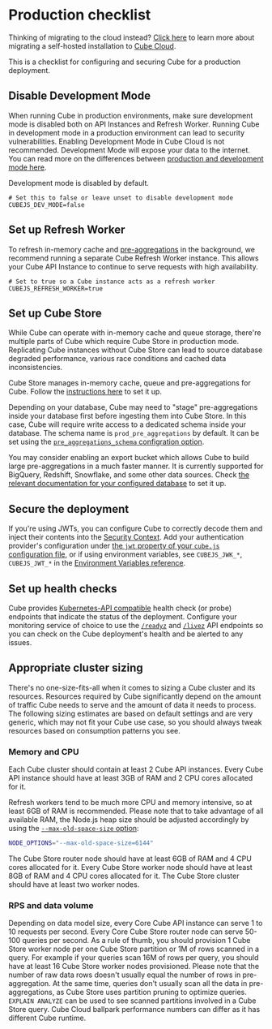 # Production checklist

<InfoBox>

Thinking of migrating to the cloud instead? [Click
here][blog-migrate-to-cube-cloud] to learn more about migrating a self-hosted
installation to [Cube Cloud][link-cube-cloud].

</InfoBox>

This is a checklist for configuring and securing Cube for a production
deployment.

## Disable Development Mode

When running Cube in production environments, make sure development mode is
disabled both on API Instances and Refresh Worker. Running Cube in development
mode in a production environment can lead to security vulnerabilities. Enabling
Development Mode in Cube Cloud is not recommended. Development Mode will expose
your data to the internet. You can read more on the differences between
[production and development mode here][link-cubejs-dev-vs-prod].

<InfoBox>

Development mode is disabled by default.

</InfoBox>

```dotenv
# Set this to false or leave unset to disable development mode
CUBEJS_DEV_MODE=false
```

## Set up Refresh Worker

To refresh in-memory cache and [pre-aggregations][ref-schema-ref-preaggs] in the
background, we recommend running a separate Cube Refresh Worker instance. This
allows your Cube API Instance to continue to serve requests with high
availability.

```dotenv
# Set to true so a Cube instance acts as a refresh worker
CUBEJS_REFRESH_WORKER=true
```

## Set up Cube Store

<WarningBox>

While Cube can operate with in-memory cache and queue storage, there're multiple
parts of Cube which require Cube Store in production mode. Replicating Cube
instances without Cube Store can lead to source database degraded performance,
various race conditions and cached data inconsistencies.

</WarningBox>

Cube Store manages in-memory cache, queue and pre-aggregations for Cube. Follow
the [instructions here][ref-caching-cubestore] to set it up.

Depending on your database, Cube may need to "stage" pre-aggregations inside
your database first before ingesting them into Cube Store. In this case, Cube
will require write access to a dedicated schema inside your database.
The schema name is `prod_pre_aggregations` by default. It can be set using the
[`pre_aggregations_schema` configration option][ref-conf-preaggs-schema].

<InfoBox>

You may consider enabling an export bucket which allows Cube to build large
pre-aggregations in a much faster manner. It is currently supported for
BigQuery, Redshift, Snowflake, and some other data sources. Check [the relevant
documentation for your configured database][ref-config-connect-db] to set it up.

</InfoBox>

## Secure the deployment

If you're using JWTs, you can configure Cube to correctly decode them and inject
their contents into the [Security Context][ref-sec-ctx]. Add your authentication
provider's configuration under [the `jwt` property of your `cube.js`
configuration file][ref-config-jwt], or if using environment variables, see
`CUBEJS_JWK_*`, `CUBEJS_JWT_*` in the [Environment Variables
reference][ref-env-vars].

## Set up health checks

Cube provides [Kubernetes-API compatible][link-k8s-healthcheck-api] health check
(or probe) endpoints that indicate the status of the deployment. Configure your
monitoring service of choice to use the [`/readyz`][ref-api-readyz] and
[`/livez`][ref-api-livez] API endpoints so you can check on the Cube
deployment's health and be alerted to any issues.

## Appropriate cluster sizing

There's no one-size-fits-all when it comes to sizing a Cube cluster and its
resources. Resources required by Cube significantly depend on the amount of
traffic Cube needs to serve and the amount of data it needs to process. The
following sizing estimates are based on default settings and are very generic,
which may not fit your Cube use case, so you should always tweak resources based
on consumption patterns you see.

### Memory and CPU

Each Cube cluster should contain at least 2 Cube API instances. Every Cube API
instance should have at least 3GB of RAM and 2 CPU cores allocated for it.

Refresh workers tend to be much more CPU and memory intensive, so at least 6GB
of RAM is recommended. Please note that to take advantage of all available RAM,
the Node.js heap size should be adjusted accordingly by using the
[`--max-old-space-size` option][node-heap-size]:

```sh
NODE_OPTIONS="--max-old-space-size=6144"
```

[node-heap-size]:
  https://nodejs.org/api/cli.html#--max-old-space-sizesize-in-megabytes

The Cube Store router node should have at least 6GB of RAM and 4 CPU cores
allocated for it. Every Cube Store worker node should have at least 8GB of RAM
and 4 CPU cores allocated for it. The Cube Store cluster should have at least
two worker nodes.

### RPS and data volume

Depending on data model size, every Core Cube API instance can serve 1 to 10
requests per second. Every Core Cube Store router node can serve 50-100 queries
per second. As a rule of thumb, you should provision 1 Cube Store worker node
per one Cube Store partition or 1M of rows scanned in a query. For example if
your queries scan 16M of rows per query, you should have at least 16 Cube Store
worker nodes provisioned. Please note that the number of raw data rows doesn't
usually equal the number of rows in pre-aggregation. At the same time, queries
don't usually scan all the data in pre-aggregations, as Cube Store uses
partition pruning to optimize queries. `EXPLAIN ANALYZE` can be used to see
scanned partitions involved in a Cube Store query. Cube Cloud ballpark
performance numbers can differ as it has different Cube runtime.

[blog-migrate-to-cube-cloud]:
  https://cube.dev/blog/migrating-from-self-hosted-to-cube-cloud/
[link-caddy]: https://caddyserver.com/
[link-cube-cloud]: https://cubecloud.dev
[link-cubejs-dev-vs-prod]: /product/configuration#development-mode
[link-k8s-healthcheck-api]:
  https://kubernetes.io/docs/reference/using-api/health-checks/
[link-kong]: https://konghq.com/kong/
[link-nginx]: https://www.nginx.com/
[link-nginx-docs]: https://nginx.org/en/docs/http/configuring_https_servers.html
[ref-config-connect-db]: /connecting-to-the-database
[ref-caching-cubestore]: /product/caching/running-in-production
[ref-conf-ref-env-cachequeue-driver]:
  /reference/configuration/environment-variables#cubejs_cache_and_queue_driver
[ref-conf-preaggs-schema]: /reference/configuration/config#pre_aggregations_schema
[ref-env-vars]: /reference/configuration/environment-variables
[ref-schema-ref-preaggs]: /reference/data-model/pre-aggregations
[ref-sec-ctx]: /product/auth/context
[ref-config-jwt]: /reference/configuration/config#jwt
[ref-api-readyz]: /product/apis-integrations/rest-api/reference#readyz
[ref-api-livez]: /product/apis-integrations/rest-api/reference#livez
